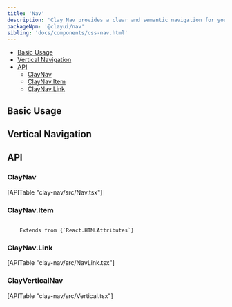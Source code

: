 ```yaml
---
title: 'Nav'
description: 'Clay Nav provides a clear and semantic navigation for your site'
packageNpm: '@clayui/nav'
sibling: 'docs/components/css-nav.html'
---
```



<div class="nav-toc-absolute">
<div class="nav-toc">

-   [Basic Usage](#basic-usage)
-   [Vertical Navigation](#vertical)
-   [API](#api)
    -   [ClayNav](#claynav)
    -   [ClayNav.Item](#claynav.item)
    -   [ClayNav.Link](#claynav.link)

</div>
</div>

## Basic Usage

<Navigation />

## Vertical Navigation

<VerticalNavigation />

## API

### ClayNav

<div>[APITable "clay-nav/src/Nav.tsx"]</div>

### ClayNav.Item

<code class="list-api-item-type">
	Extends from {`React.HTMLAttributes<HTMLLIElement>`}
</code>

### ClayNav.Link

<div>[APITable "clay-nav/src/NavLink.tsx"]</div>

### ClayVerticalNav

<div>[APITable "clay-nav/src/Vertical.tsx"]</div>
